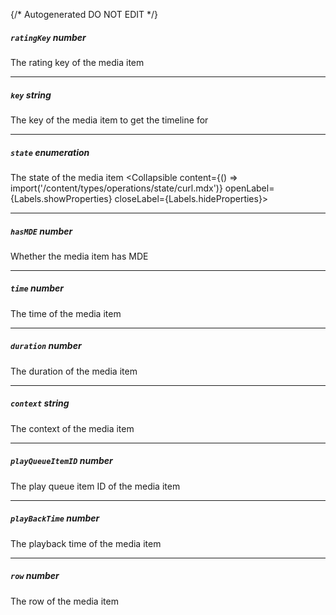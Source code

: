 {/* Autogenerated DO NOT EDIT  */}

##### `ratingKey` _number_
The rating key of the media item

---
##### `key` _string_
The key of the media item to get the timeline for

---
##### `state` _enumeration_
The state of the media item
<Collapsible content={() => import('/content/types/operations/state/curl.mdx')} openLabel={Labels.showProperties} closeLabel={Labels.hideProperties}>
</Collapsible>

---
##### `hasMDE` _number_
Whether the media item has MDE

---
##### `time` _number_
The time of the media item

---
##### `duration` _number_
The duration of the media item

---
##### `context` _string_
The context of the media item

---
##### `playQueueItemID` _number_
The play queue item ID of the media item

---
##### `playBackTime` _number_
The playback time of the media item

---
##### `row` _number_
The row of the media item


